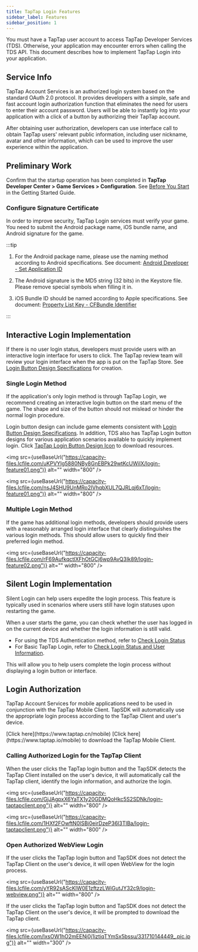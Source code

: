 ```yaml
---
title: TapTap Login Features
sidebar_label: Features
sidebar_position: 1
---
```



You must have a TapTap user account to access TapTap Developer Services (TDS). Otherwise, your application may encounter errors when calling the TDS API. This document describes how to implement TapTap Login into your application.

## Service Info

TapTap Account Services is an authorized login system based on the standard OAuth 2.0 protocol. It provides developers with a simple, safe and fast account login authorization function that eliminates the need for users to enter their account password. Users will be able to instantly log into your application with a click of a button by authorizing their TapTap account.

After obtaining user authorization, developers can use interface call to obtain TapTap users' relevant public information, including user nickname, avatar and other information, which can be used to improve the user experience within the application.

## Preliminary Work

Confirm that the startup operation has been completed in **TapTap Developer Center > Game Services > Configuration**. See [Before You Start](/sdk/start/get-ready/) in the Getting Started Guide.

### Configure Signature Certificate

In order to improve security, TapTap Login services must verify your game. You need to submit the Android package name, iOS bundle name, and Android signature for the game.

:::tip

1. For the Android package name, please use the naming method according to Android specifications. See document: [Android Developer - Set Application ID](https://developer.android.com/studio/build/application-id)

2. The Android signature is the MD5 string (32 bits) in the Keystore file. Please remove special symbols when filling it in.

3. iOS Bundle ID should be named according to Apple specifications. See document: [Property List Key - CFBundle Identifier](https://developer.apple.com/documentation/bundleresources/information_property_list/cfbundleidentifier)

:::

## Interactive Login Implementation

If there is no user login status, developers must provide users with an interactive login interface for users to click. The TapTap review team will review your login interface when the app is put on the TapTap Store. See [Login Button Design Specifications](/design/) for creation.

### Single Login Method

If the application's only login method is through TapTap Login, we recommend creating an interactive login button on the start menu of the game. The shape and size of the button should not mislead or hinder the normal login procedure.

Login button design can include game elements consistent with [Login Button Design Specifications](/design/). In addition, TDS also has TapTap Login button designs for various application scenarios available to quickly implement login. Click [TapTap Login Button Design Icon](/tap-download) to download resources.

<Conditional region='cn'>

<img src={useBaseUrl("https://capacity-files.lcfile.com/uKPVYlg5880NBy8GnEBPk29wtKcUWiIX/login-feature01.png")} alt="" width="800" />

</Conditional>

<Conditional region='global'>

<img src={useBaseUrl("https://capacity-files.lcfile.com/nsJ4SHU9UnMRo2IVhqbXUL7QJRLqj6xT/login-feature01.png")} alt="" width="800" />

</Conditional>

### Multiple Login Method

If the game has additional login methods, developers should provide users with a reasonably arranged login interface that clearly distinguishes the various login methods. This should allow users to quickly find their preferred login method.

<img src={useBaseUrl("https://capacity-files.lcfile.com/rF69AufkqctlXFhOtGCj6wp9AvQ3Ik89/login-feature02.png")} alt="" width="800" />

## Silent Login Implementation

Silent Login can help users expedite the login process. This feature is typically used in scenarios where users still have login statuses upon restarting the game.

When a user starts the game, you can check whether the user has logged in on the current device and whether the login information is still valid.

- For using the TDS Authentication method, refer to [Check Login Status](/sdk/taptap-login/guide/start/#check-login-status)
- For Basic TapTap Login, refer to [Check Login Status and User Information](/sdk/taptap-login/guide/tap-login/#check-login-status-and-user-info).

This will allow you to help users complete the login process without displaying a login button or interface.

## Login Authorization

TapTap Account Services for mobile applications need to be used in conjunction with the TapTap Mobile Client. TapSDK will automatically use the appropriate login process according to the TapTap Client and user's device.

<Conditional region="cn">
  [Click here](https://www.taptap.cn/mobile)
</Conditional>
<Conditional region="global">
  [Click here](https://www.taptap.io/mobile)
</Conditional> to download the TapTap Mobile Client.

### Calling Authorized Login for the TapTap Client

When the user clicks the TapTap login button and the TapSDK detects the TapTap Client installed on the user's device, it will automatically call the TapTap client, identify the login information, and authorize the login.

<Conditional region='cn'>

<img src={useBaseUrl("https://capacity-files.lcfile.com/GjJAgpxX6YaTX1y20GDMQoHkc5S2SDNk/login-taptapclient.png")} alt="" width="800" />

</Conditional>

<Conditional region='global'>

<img src={useBaseUrl("https://capacity-files.lcfile.com/1HXf2FOwftN0lSBi0eirDzeP36l3TIBa/login-taptapclient.png")} alt="" width="800" />

</Conditional>

### Open Authorized WebView Login

<Conditional region='cn'>

If the user clicks the TapTap login button and TapSDK does not detect the TapTap Client on the user's device, it will open WebView for the login process.



<img src={useBaseUrl("https://capacity-files.lcfile.com/yYR92sAScKIW0E1zftzzLWiGutJY32c9/login-webview.png")} alt="" width="800" />

</Conditional>

<Conditional region='global'>

If the user clicks the TapTap login button and TapSDK does not detect the TapTap Client on the user's device, it will be prompted to download the TapTap client.

<img src={useBaseUrl("https://capacity-files.lcfile.com/lxsOW1hO2mEENj0j1iztiqTYmSx5bssu/331710144449_.pic.jpg")} alt="" width="300" />

</Conditional>
